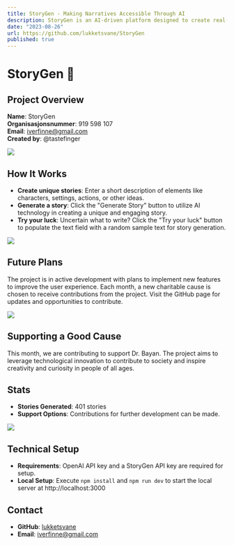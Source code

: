 ```yaml
---
title: StoryGen - Making Narratives Accessible Through AI
description: StoryGen is an AI-driven platform designed to create real-time narratives based on user inputs. Primarily focused on generating children's stories, the project aims to make storytelling accessible to everyone.
date: "2023-08-26"
url: https://github.com/lukketsvane/StoryGen
published: true
---
```


# StoryGen 📖

## Project Overview

**Name**: StoryGen  
**Organisasjonsnummer**: 919 598 107  
**Email**: iverfinne@gmail.com  
**Created by**: @tastefinger  

[![](/storygen_1.png)](https://www.storygen.no/)

## How It Works

- **Create unique stories**: Enter a short description of elements like characters, settings, actions, or other ideas.
- **Generate a story**: Click the "Generate Story" button to utilize AI technology in creating a unique and engaging story.
- **Try your luck**: Uncertain what to write? Click the "Try your luck" button to populate the text field with a random sample text for story generation.

[![](/storygen_2.png)](https://www.storygen.no/)

## Future Plans

The project is in active development with plans to implement new features to improve the user experience. Each month, a new charitable cause is chosen to receive contributions from the project. Visit the GitHub page for updates and opportunities to contribute.

[![](/storygen_3.gif)](https://www.storygen.no/)

## Supporting a Good Cause

This month, we are contributing to support Dr. Bayan. The project aims to leverage technological innovation to contribute to society and inspire creativity and curiosity in people of all ages.

## Stats

- **Stories Generated**: 401 stories  
- **Support Options**: Contributions for further development can be made.

[![](/storygen_4.gif)](https://www.storygen.no/)

## Technical Setup

- **Requirements**: OpenAI API key and a StoryGen API key are required for setup.
- **Local Setup**: Execute `npm install` and `npm run dev` to start the local server at http://localhost:3000

## Contact

- **GitHub**: [lukketsvane](https://github.com/lukketsvane)
- **Email**: iverfinne@gmail.com
